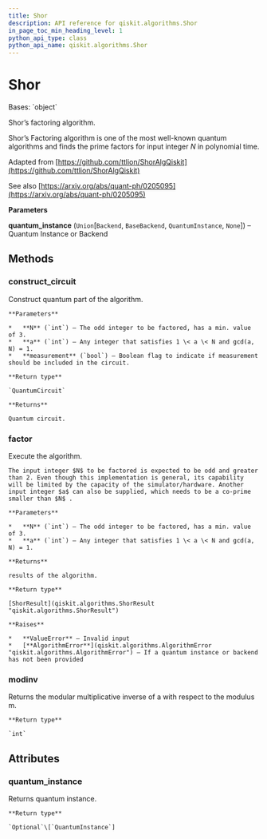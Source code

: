 ```yaml
---
title: Shor
description: API reference for qiskit.algorithms.Shor
in_page_toc_min_heading_level: 1
python_api_type: class
python_api_name: qiskit.algorithms.Shor
---
```


# Shor

<Class id="qiskit.algorithms.Shor" github="https://github.com/qiskit/qiskit/tree/stable/0.18/qiskit/algorithms/factorizers/shor.py" signature="Shor(quantum_instance=None)">
  Bases: `object`

  Shor’s factoring algorithm.

  Shor’s Factoring algorithm is one of the most well-known quantum algorithms and finds the prime factors for input integer $N$ in polynomial time.

  Adapted from [https://github.com/ttlion/ShorAlgQiskit](https://github.com/ttlion/ShorAlgQiskit)

  See also [https://arxiv.org/abs/quant-ph/0205095](https://arxiv.org/abs/quant-ph/0205095)

  **Parameters**

  **quantum\_instance** (`Union`\[`Backend`, `BaseBackend`, `QuantumInstance`, `None`]) – Quantum Instance or Backend

  ## Methods

  ### construct\_circuit

  <Function id="qiskit.algorithms.Shor.construct_circuit" name="construct_circuit" signature="Shor.construct_circuit(N, a=2, measurement=False)">
    Construct quantum part of the algorithm.

    **Parameters**

    *   **N** (`int`) – The odd integer to be factored, has a min. value of 3.
    *   **a** (`int`) – Any integer that satisfies 1 \< a \< N and gcd(a, N) = 1.
    *   **measurement** (`bool`) – Boolean flag to indicate if measurement should be included in the circuit.

    **Return type**

    `QuantumCircuit`

    **Returns**

    Quantum circuit.
  </Function>

  ### factor

  <Function id="qiskit.algorithms.Shor.factor" name="factor" signature="Shor.factor(N, a=2)">
    Execute the algorithm.

    The input integer $N$ to be factored is expected to be odd and greater than 2. Even though this implementation is general, its capability will be limited by the capacity of the simulator/hardware. Another input integer $a$ can also be supplied, which needs to be a co-prime smaller than $N$ .

    **Parameters**

    *   **N** (`int`) – The odd integer to be factored, has a min. value of 3.
    *   **a** (`int`) – Any integer that satisfies 1 \< a \< N and gcd(a, N) = 1.

    **Returns**

    results of the algorithm.

    **Return type**

    [ShorResult](qiskit.algorithms.ShorResult "qiskit.algorithms.ShorResult")

    **Raises**

    *   **ValueError** – Invalid input
    *   [**AlgorithmError**](qiskit.algorithms.AlgorithmError "qiskit.algorithms.AlgorithmError") – If a quantum instance or backend has not been provided
  </Function>

  ### modinv

  <Function id="qiskit.algorithms.Shor.modinv" name="modinv" signature="static Shor.modinv(a, m)">
    Returns the modular multiplicative inverse of a with respect to the modulus m.

    **Return type**

    `int`
  </Function>

  ## Attributes

  ### quantum\_instance

  <Attribute id="qiskit.algorithms.Shor.quantum_instance" name="quantum_instance">
    Returns quantum instance.

    **Return type**

    `Optional`\[`QuantumInstance`]
  </Attribute>
</Class>

